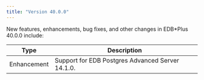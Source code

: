 ```yaml
---
title: "Version 40.0.0"
---
```


New features, enhancements, bug fixes, and other changes in EDB*Plus 40.0.0 include:

| Type        | Description                                                    |
| ----------- | -------------------------------------------------------------- | 
| Enhancement | Support for EDB Postgres Advanced Server 14.1.0.               |